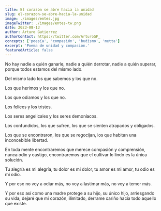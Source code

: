 ```yaml
---
title: El corazón se abre hacia la unidad
slug: el-corazon-se-abre-hacia-la-unidad
image: ./images/entes.jpg
imageTwitter: ./images/entes-tw.png
date: 2023-08-13
author: Arturo Gutierrez
authorContact: https://twitter.com/ArturoGP_
concepts: ['poesía', 'compasión', 'budismo', 'metta']
excerpt: 'Poema de unidad y compasión.'
featuredArticle: false
---
```


No hay nadie a quién ganarle, nadie a quién derrotar, nadie a quién superar, porque todos estamos del mismo lado.

Del mismo lado los que sabemos y los que no.

Los que herimos y los que no.

Los que odiamos y los que no.

Los felices y los tristes.

Los seres angelicales y los seres demoníacos.

Los confundidos, los que sufren, los que se sienten atrapados y obligados.

Los que se encontraron, los que se regocijan, los que habitan una inconcebible libertad.

En toda mente encontraremos que merece compasión y comprensión, nunca odio y castigo, encontraremos que el cultivar lo lindo es la única solución.

Tu alegría es mi alegría, tu dolor es mi dolor, tu amor es mi amor, tu odio es mi odio.

Y por eso no voy a odiar más, no voy a lastimar más, no voy a temer más.

Y por eso así como una madre protege a su hijo, su único hijo, arriesgando su vida, dejaré que mi corazón, ilimitado, derrame cariño hacia todo aquello que existe.
